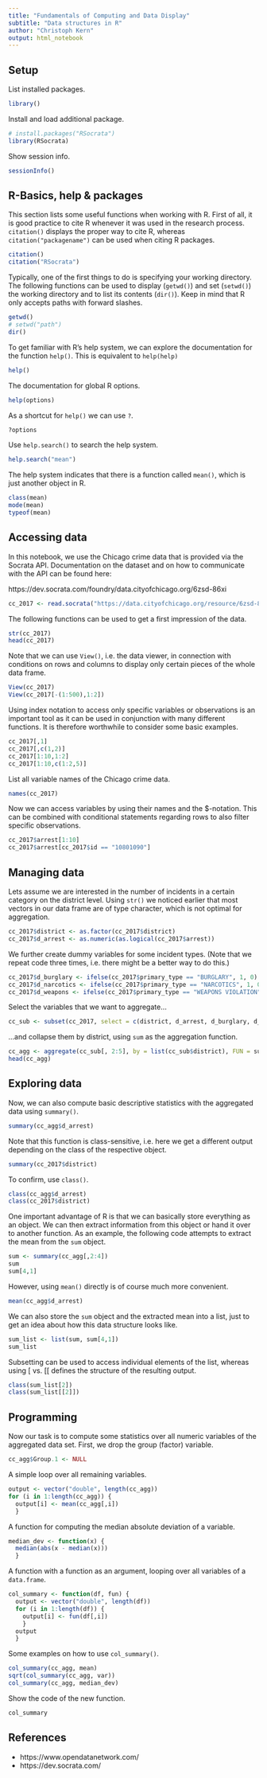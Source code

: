 ```yaml
---
title: "Fundamentals of Computing and Data Display"
subtitle: "Data structures in R"
author: "Christoph Kern"
output: html_notebook
---
```


## Setup

List installed packages.

```r
library()
```

Install and load additional package.

```r
# install.packages("RSocrata")
library(RSocrata)
```

Show session info.

```r
sessionInfo()
```

## R-Basics, help & packages

This section lists some useful functions when working with R. First of all, it is good practice to cite R whenever it was used in the research process. `citation()` displays the proper way to cite R, whereas `citation("packagename")` can be used when citing R packages.

```r
citation()
citation("RSocrata")
```

Typically, one of the first things to do is specifying your working directory. The following functions can be used to display (`getwd()`) and set (`setwd()`) the working directory and to list its contents (`dir()`). Keep in mind that R only accepts paths with forward slashes. 

```r
getwd()
# setwd("path")
dir()
```

To get familiar with R's help system, we can explore the documentation for the function `help()`. This is equivalent to `help(help)`

```r
help()
```

The documentation for global R options.

```r
help(options)
```

As a shortcut for `help()` we can use `?`.

```r
?options
```

Use `help.search()` to search the help system.

```r
help.search("mean")
```

The help system indicates that there is a function called `mean()`, which is just another object in R.

```r
class(mean)
mode(mean)
typeof(mean)
```

## Accessing data

In this notebook, we use the Chicago crime data that is provided via the Socrata API. Documentation on the dataset and on how to communicate with the API can be found here:

https://dev.socrata.com/foundry/data.cityofchicago.org/6zsd-86xi

```r
cc_2017 <- read.socrata("https://data.cityofchicago.org/resource/6zsd-86xi.json?$where=date between '2017-01-01' and '2017-01-31'")
```

The following functions can be used to get a first impression of the data. 

```r
str(cc_2017)
head(cc_2017)
```

Note that we can use `View()`, i.e. the data viewer, in connection with conditions on rows and columns to display only certain pieces of the whole data frame.

```r
View(cc_2017)
View(cc_2017[-(1:500),1:2])
```

Using index notation to access only specific variables or observations is an important tool as it can be used in conjunction with many different functions. It is therefore worthwhile to consider some basic examples.

```r
cc_2017[,1]
cc_2017[,c(1,2)]
cc_2017[1:10,1:2]
cc_2017[1:10,c(1:2,5)]
```

List all variable names of the Chicago crime data.

```r
names(cc_2017)
```

Now we can access variables by using their names and the $-notation. This can be combined with conditional statements regarding rows to also filter specific observations.

```r
cc_2017$arrest[1:10]
cc_2017$arrest[cc_2017$id == "10801090"]
```

## Managing data
 
Lets assume we are interested in the number of incidents in a certain category on the district level. Using `str()` we noticed earlier that most vectors in our data frame are of type character, which is not optimal for aggregation.
 
```r
cc_2017$district <- as.factor(cc_2017$district)
cc_2017$d_arrest <- as.numeric(as.logical(cc_2017$arrest))
```

We further create dummy variables for some incident types. (Note that we repeat code three times, i.e. there might be a better way to do this.)

```r
cc_2017$d_burglary <- ifelse(cc_2017$primary_type == "BURGLARY", 1, 0)
cc_2017$d_narcotics <- ifelse(cc_2017$primary_type == "NARCOTICS", 1, 0)
cc_2017$d_weapons <- ifelse(cc_2017$primary_type == "WEAPONS VIOLATION", 1, 0)
```

Select the variables that we want to aggregate...

```r
cc_sub <- subset(cc_2017, select = c(district, d_arrest, d_burglary, d_narcotics, d_weapons))
```

...and collapse them by district, using `sum` as the aggregation function.

```r
cc_agg <- aggregate(cc_sub[, 2:5], by = list(cc_sub$district), FUN = sum)
head(cc_agg)
```

## Exploring data

Now, we can also compute basic descriptive statistics with the aggregated data using `summary()`. 

```r
summary(cc_agg$d_arrest)
```

Note that this function is class-sensitive, i.e. here we get a different output depending on the class of the respective object.

```r
summary(cc_2017$district)
```

To confirm, use `class()`.

```r
class(cc_agg$d_arrest)
class(cc_2017$district)
```

One important advantage of R is that we can basically store everything as an object. We can then extract information from this object or hand it over to another function. As an example, the following code attempts to extract the mean from the `sum` object.
 
```r
sum <- summary(cc_agg[,2:4])
sum
sum[4,1]
```

However, using `mean()` directly is of course much more convenient.

```r
mean(cc_agg$d_arrest)
```

We can also store the `sum` object and the extracted mean into a list, just to get an idea about how this data structure looks like.

```r
sum_list <- list(sum, sum[4,1])
sum_list
```

Subsetting can be used to access individual elements of the list, whereas using [ vs. [[ defines the structure of the resulting output.

```r
class(sum_list[2])
class(sum_list[[2]])
```

## Programming

Now our task is to compute some statistics over all numeric variables of the aggregated data set. First, we drop the group (factor) variable.

```r
cc_agg$Group.1 <- NULL
```

A simple loop over all remaining variables.

```r
output <- vector("double", length(cc_agg))
for (i in 1:length(cc_agg)) {
  output[i] <- mean(cc_agg[,i])
  }
```

A function for computing the median absolute deviation of a variable.

```r
median_dev <- function(x) {
  median(abs(x - median(x)))
  }
```

A function with a function as an argument, looping over all variables of a `data.frame`. 

```r
col_summary <- function(df, fun) {
  output <- vector("double", length(df))
  for (i in 1:length(df)) {
    output[i] <- fun(df[,i])
    }
  output
  }
```

Some examples on how to use `col_summary()`.

```r
col_summary(cc_agg, mean)
sqrt(col_summary(cc_agg, var))
col_summary(cc_agg, median_dev)
```

Show the code of the new function.

```r
col_summary
```

## References

* https://www.opendatanetwork.com/
* https://dev.socrata.com/